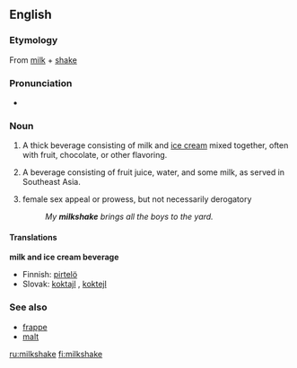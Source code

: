 ==English==

===Etymology===
From [[milk]] + [[shake]]

===Pronunciation===
*{{audio|en-us-milkshake.ogg|Audio (US)}}

===Noun===
{{en-noun}}

# {{context|beverages}} A thick beverage consisting of milk and [[ice cream]] mixed together, often with fruit, chocolate, or other flavoring.
# {{context|beverages}} {{italbrac|nonstandard}} A beverage consisting of fruit juice, water, and some milk, as served in Southeast Asia.
# {{context|Slang}} female sex appeal or prowess, but not necessarily derogatory
#: ''My '''milkshake''' brings all the boys to the yard.''

====Translations====
'''milk and ice cream beverage'''
*Finnish: [[pirtelö]]
*Slovak: [[koktajl]] {{m}}, [[koktejl]] {{m}}

===See also===
*[[frappe]]
*[[malt]]

[[ru:milkshake]]
[[fi:milkshake]]